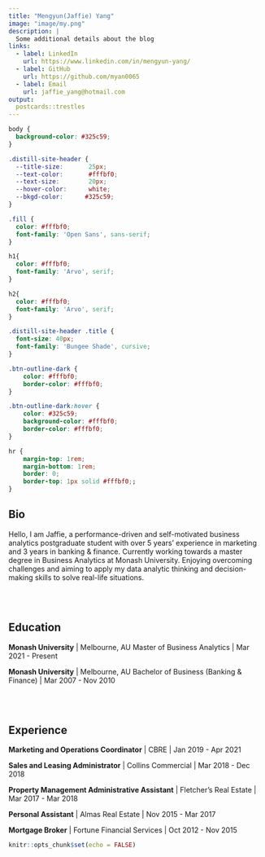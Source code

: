 ```yaml
---
title: "Mengyun(Jaffie) Yang"
image: "image/my.png"
description: |
  Some additional details about the blog
links:
  - label: LinkedIn
    url: https://www.linkedin.com/in/mengyun-yang/
  - label: GitHub
    url: https://github.com/myan0065
  - label: Email
    url: jaffie_yang@hotmail.com
output:
  postcards::trestles
---
```


```css
body {
  background-color: #325c59;
}

.distill-site-header {
  --title-size:       25px;
  --text-color:       #fffbf0;
  --text-size:        20px;
  --hover-color:      white;
  --bkgd-color:      #325c59;
}

.fill {
  color: #fffbf0;
  font-family: 'Open Sans', sans-serif;  
}

h1{
  color: #fffbf0;
  font-family: 'Arvo', serif;
}

h2{
  color: #fffbf0;
  font-family: 'Arvo', serif;
}

.distill-site-header .title {
  font-size: 40px;
  font-family: 'Bungee Shade', cursive;
}

.btn-outline-dark {
    color: #fffbf0;
    border-color: #fffbf0;
}

.btn-outline-dark:hover {
    color: #325c59;
    background-color: #fffbf0;
    border-color: #fffbf0;
}

hr {
    margin-top: 1rem;
    margin-bottom: 1rem;
    border: 0;
    border-top: 1px solid #fffbf0;;
}


```

## Bio

[Hello, I am Jaffie, a performance-driven and self-motivated business analytics postgraduate student with over 5 years’ experience in marketing and 3 years in banking & finance. Currently working towards a master degree in Business Analytics at Monash University. Enjoying overcoming challenges and aiming to apply my data analytic thinking and decision-making skills to solve real-life situations.]{.fill}

<br><br>

## Education

[**Monash University** | Melbourne, AU
Master of Business Analytics | Mar 2021 - Present]{.fill}

[**Monash University** | Melbourne, AU
Bachelor of Business (Banking & Finance) | Mar 2007 - Nov 2010]{.fill}

<br><br>

## Experience

[**Marketing and Operations Coordinator** | CBRE | Jan 2019 - Apr 2021<br>]{.fill}

[**Sales and Leasing Administrator** | Collins Commercial | Mar 2018 - Dec 2018<br>]{.fill}

[**Property Management Administrative Assistant** | Fletcher's Real Estate | Mar 2017 - Mar 2018<br>]{.fill}

[**Personal Assistant** | Almas Real Estate | Nov 2015 - Mar 2017<br>]{.fill}

[**Mortgage Broker** | Fortune Financial Services | Oct 2012 - Nov 2015<br>]{.fill}


```r
knitr::opts_chunk$set(echo = FALSE)
```
